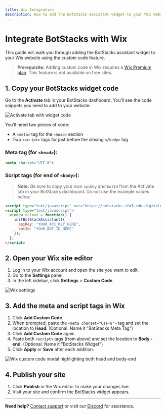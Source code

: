 ```yaml
---
title: Wix Integration
description: How to add the BotStacks assistant widget to your Wix website.
---
```


# Integrate BotStacks with Wix

This guide will walk you through adding the BotStacks assistant widget to your Wix website using the custom code feature.

> **Prerequisite:** Adding custom code in Wix requires a [Wix Premium plan](https://www.wix.com/plans). This feature is not available on free sites. 

## 1. Copy your BotStacks widget code

Go to the **Activate** tab in your BotStacks dashboard. You’ll see the code snippets you need to add to your website.

<img alt="Activate tab with widget code" src="/images/integrations/activate.png" />

You’ll need two pieces of code:
- A `<meta>` tag for the `<head>` section
- Two `<script>` tags for just before the closing `</body>` tag

### Meta tag (for `<head>`):

```html
<meta charset="UTF-8">
```

### Script tags (for end of `<body>`):

> **Note:** Be sure to copy your own `apiKey` and `botId` from the Activate tab in your BotStacks dashboard. Do not use the example values below.

```html
<script type="text/javascript" src="https://botstacks.sfo3.cdn.digitaloceanspaces.com/webassistant.js"></script>
<script type="text/javascript">
  window.onload = function() {
    initBotStackAssistant({
      apiKey: "YOUR_API_KEY_HERE",
      botId: "YOUR_BOT_ID_HERE"
    });
  };
</script>
```

## 2. Open your Wix site editor

1. Log in to your Wix account and open the site you want to edit.
2. Go to the **Settings** panel.
3. In the left sidebar, click **Settings** > **Custom Code**.

<img alt="Wix settings" src="/images/integrations/wix_settings.png" />

## 3. Add the meta and script tags in Wix

1. Click **Add Custom Code**.
2. When prompted, paste the `<meta charset="UTF-8">` tag and set the location to **Head**. (Optional: Name it "BotStacks Meta Tag")
3. Click **Add Custom Code** again.
4. Paste both `<script>` tags (from above) and set the location to **Body - end**. (Optional: Name it "BotStacks Widget")
5. Click **Apply** or **Save** after each addition.

<img alt="Wix custom code modal highlighting both head and body-end" src="/images/integrations/wix_custom_code.png" />

## 4. Publish your site

1. Click **Publish** in the Wix editor to make your changes live.
2. Visit your site and confirm the BotStacks widget appears.

---

**Need help?** [Contact support](https://www.botstacks.ai/contact) or visit our [Discord](https://discord.gg/zdEYM3nrHW) for assistance. 